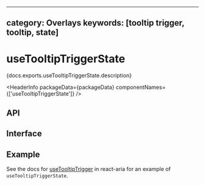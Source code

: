 <!-- Copyright 2020 Adobe. All rights reserved.
This file is licensed to you under the Apache License, Version 2.0 (the "License");
you may not use this file except in compliance with the License. You may obtain a copy
of the License at http://www.apache.org/licenses/LICENSE-2.0
Unless required by applicable law or agreed to in writing, software distributed under
the License is distributed on an "AS IS" BASIS, WITHOUT WARRANTIES OR REPRESENTATIONS
OF ANY KIND, either express or implied. See the License for the specific language
governing permissions and limitations under the License. -->



---
category: Overlays
keywords: [tooltip trigger, tooltip, state]
---

# useTooltipTriggerState

<p>{docs.exports.useTooltipTriggerState.description}</p>

<HeaderInfo
  packageData={packageData}
  componentNames={['useTooltipTriggerState']} />

## API

<FunctionAPI function={docs.exports.useTooltipTriggerState} links={docs.links} />

## Interface

<ClassAPI links={docs.links} class={docs.links[docs.exports.useTooltipTriggerState.return.id]} />

## Example

See the docs for [useTooltipTrigger](../react-aria/useTooltipTrigger.html) in react-aria for an example of `useTooltipTriggerState`.
